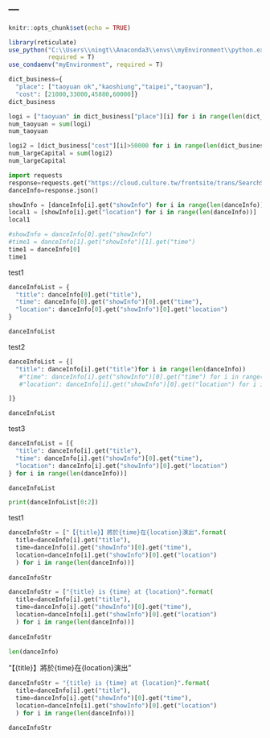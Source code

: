 ---
---

```r
knitr::opts_chunk$set(echo = TRUE)

library(reticulate)
use_python("C:\\Users\\ningt\\Anaconda3\\envs\\myEnvironment\\python.exe",
           required = T)
use_condaenv("myEnvironment", required = T)
```

```python
dict_business={
  "place": ["taoyuan ok","kaoshiung","taipei","taoyuan"],
  "cost": [21000,33000,45880,60000]}
dict_business
```

```python
logi = ["taoyuan" in dict_business["place"][i] for i in range(len(dict_business["place"]))]
num_taoyuan = sum(logi)
num_taoyuan
```

```python
logi2 = [dict_business["cost"][i]>50000 for i in range(len(dict_business["cost"]))]
num_largeCapital = sum(logi2)
num_largeCapital
```

```python
import requests
response=requests.get("https://cloud.culture.tw/frontsite/trans/SearchShowAction.do?method=doFindTypeJ&category=3")
danceInfo=response.json()
```

```python
showInfo = [danceInfo[i].get("showInfo") for i in range(len(danceInfo))]
local1 = [showInfo[i].get("location") for i in range(len(danceInfo))]
local1
```

```python
#showInfo = danceInfo[0].get("showInfo")
#time1 = danceInfo[1].get("showInfo")[1].get("time")
time1 = danceInfo[0]
time1
```

test1
```python
danceInfoList = {
  "title": danceInfo[0].get("title"),
  "time": danceInfo[0].get("showInfo")[0].get("time"),
  "location": danceInfo[0].get("showInfo")[0].get("location")
}

danceInfoList
```

test2
```python
danceInfoList = {[
  "title": danceInfo[i].get("title")for i in range(len(danceInfo))
   #"time": danceInfo[i].get("showInfo")[0].get("time") for i in range(len(danceInfo)),
   #"location": danceInfo[i].get("showInfo")[0].get("location") for i in range(len(danceInfo))}

]}

danceInfoList
```

test3
```python
danceInfoList = [{
  "title": danceInfo[i].get("title"),
  "time": danceInfo[i].get("showInfo")[0].get("time"),
  "location": danceInfo[i].get("showInfo")[0].get("location")
} for i in range(len(danceInfo))]

danceInfoList
```

```python
print(danceInfoList[0:2])
```

test1
```python
danceInfoStr = ["【{title}】將於{time}在{location}演出".format(
  title=danceInfo[i].get("title"),
  time=danceInfo[i].get("showInfo")[0].get("time"),
  location=danceInfo[i].get("showInfo")[0].get("location")
  ) for i in range(len(danceInfo))]
  
danceInfoStr
```

```python
danceInfoStr = ["{title} is {time} at {location}".format(
  title=danceInfo[i].get("title"),
  time=danceInfo[i].get("showInfo")[0].get("time"),
  location=danceInfo[i].get("showInfo")[0].get("location")
  ) for i in range(len(danceInfo))]
  
danceInfoStr
```


```python
len(danceInfo)
```

"【{title}】將於{time}在{location}演出"



```python
danceInfoStr = "{title} is {time} at {location}".format(
  title=danceInfo[i].get("title"),
  time=danceInfo[i].get("showInfo")[0].get("time"),
  location=danceInfo[i].get("showInfo")[0].get("location")
  ) for i in range(len(danceInfo))]

danceInfoStr
```


